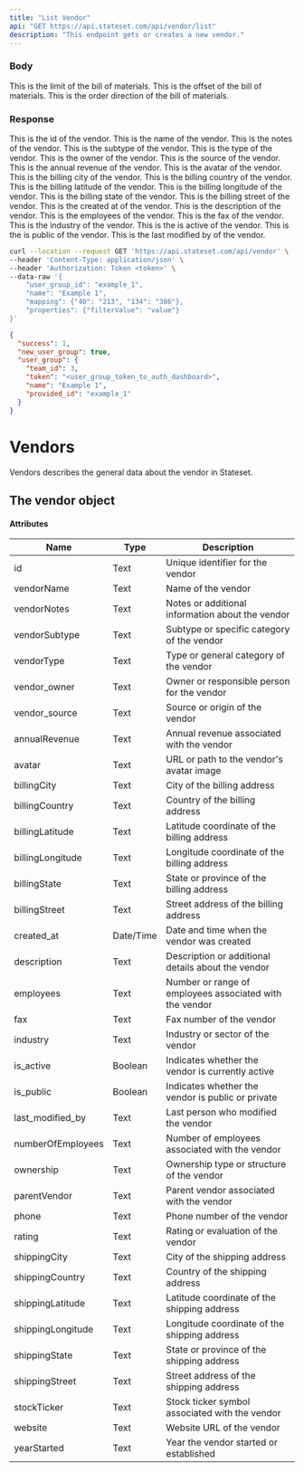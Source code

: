 ```yaml
---
title: "List Vendor"
api: "GET https://api.stateset.com/api/vendor/list"
description: "This endpoint gets or creates a new vendor."
---
```


### Body

<ParamField body="limit" required="false" type="string">
  This is the limit of the bill of materials.
</ParamField>

<ParamField body="offset" required="false" type="string">
  This is the offset of the bill of materials.
</ParamField>

<ParamField body="order_direction" required="false" type="string">
  This is the order direction of the bill of materials.
</ParamField>

### Response

<ResponseField name="id" type="number">
    This is the id of the vendor.
</ResponseField>

<ResponseField name="vendorName" type="string">
    This is the name of the vendor.
</ResponseField>

<ResponseField name="vendorNotes" type="string">
    This is the notes of the vendor.
</ResponseField>

<ResponseField name="vendorSubtype" type="string">
    This is the subtype of the vendor.
</ResponseField>

<ResponseField name="vendorType" type="string">
    This is the type of the vendor.
</ResponseField>

<ResponseField name="vendor_owner" type="string">
    This is the owner of the vendor.
</ResponseField>

<ResponseField name="vendor_source" type="string">
    This is the source of the vendor.
</ResponseField>

<ResponseField name="annualRevenue" type="string">
    This is the annual revenue of the vendor.
</ResponseField>

<ResponseField name="avatar" type="string">
    This is the avatar of the vendor.
</ResponseField>

<ResponseField name="billingCity" type="string">
    This is the billing city of the vendor.
</ResponseField>

<ResponseField name="billingCountry" type="string">
    This is the billing country of the vendor.
</ResponseField>

<ResponseField name="billingLatitude" type="string">
    This is the billing latitude of the vendor.
</ResponseField>

<ResponseField name="billingLongitude" type="string">
    This is the billing longitude of the vendor.
</ResponseField>

<ResponseField name="billingState" type="string">
    This is the billing state of the vendor.
</ResponseField>

<ResponseField name="billingStreet" type="string">
    This is the billing street of the vendor.
</ResponseField>

<ResponseField name="created_at" type="string">
    This is the created at of the vendor.
</ResponseField>

<ResponseField name="description" type="string">
    This is the description of the vendor.
</ResponseField>

<ResponseField name="employees" type="string">
    This is the employees of the vendor.
</ResponseField>

<ResponseField name="fax" type="string">
    This is the fax of the vendor.
</ResponseField>

<ResponseField name="industry" type="string">
    This is the industry of the vendor.
</ResponseField>

<ResponseField name="is_active" type="string">
    This is the is active of the vendor.
</ResponseField>

<ResponseField name="is_public" type="string">
    This is the is public of the vendor.
</ResponseField>

<ResponseField name="last_modified_by" type="string">
    This is the last modified by of the vendor.
</ResponseField>

<RequestExample>

```bash cURL
curl --location --request GET 'https://api.stateset.com/api/vendor' \
--header 'Content-Type: application/json' \
--header 'Authorization: Token <token>' \
--data-raw '{
    "user_group_id": "example_1",
    "name": "Example 1",
    "mapping": {"40": "213", "134": "386"},
    "properties": {"filterValue": "value"}
}'
```

</RequestExample>

<ResponseExample>

```json Response
{
  "success": 1,
  "new_user_group": true,
  "user_group": {
    "team_id": 3,
    "token": "<user_group_token_to_auth_dashboard>",
    "name": "Example 1",
    "provided_id": "example_1"
  }
}
```

</ResponseExample>


# Vendors

Vendors describes the general data about the vendor in Stateset.

## The vendor object

#### Attributes

| Name               | Type      | Description                                             |
| ------------------ | --------- | ------------------------------------------------------- |
| id                 | Text      | Unique identifier for the vendor                        |
| vendorName         | Text      | Name of the vendor                                      |
| vendorNotes        | Text      | Notes or additional information about the vendor        |
| vendorSubtype      | Text      | Subtype or specific category of the vendor              |
| vendorType         | Text      | Type or general category of the vendor                  |
| vendor\_owner      | Text      | Owner or responsible person for the vendor              |
| vendor\_source     | Text      | Source or origin of the vendor                          |
| annualRevenue      | Text      | Annual revenue associated with the vendor               |
| avatar             | Text      | URL or path to the vendor's avatar image                |
| billingCity        | Text      | City of the billing address                             |
| billingCountry     | Text      | Country of the billing address                          |
| billingLatitude    | Text      | Latitude coordinate of the billing address              |
| billingLongitude   | Text      | Longitude coordinate of the billing address             |
| billingState       | Text      | State or province of the billing address                |
| billingStreet      | Text      | Street address of the billing address                   |
| created\_at        | Date/Time | Date and time when the vendor was created               |
| description        | Text      | Description or additional details about the vendor      |
| employees          | Text      | Number or range of employees associated with the vendor |
| fax                | Text      | Fax number of the vendor                                |
| industry           | Text      | Industry or sector of the vendor                        |
| is\_active         | Boolean   | Indicates whether the vendor is currently active        |
| is\_public         | Boolean   | Indicates whether the vendor is public or private       |
| last\_modified\_by | Text      | Last person who modified the vendor                     |
| numberOfEmployees  | Text      | Number of employees associated with the vendor          |
| ownership          | Text      | Ownership type or structure of the vendor               |
| parentVendor       | Text      | Parent vendor associated with the vendor                |
| phone              | Text      | Phone number of the vendor                              |
| rating             | Text      | Rating or evaluation of the vendor                      |
| shippingCity       | Text      | City of the shipping address                            |
| shippingCountry    | Text      | Country of the shipping address                         |
| shippingLatitude   | Text      | Latitude coordinate of the shipping address             |
| shippingLongitude  | Text      | Longitude coordinate of the shipping address            |
| shippingState      | Text      | State or province of the shipping address               |
| shippingStreet     | Text      | Street address of the shipping address                  |
| stockTicker        | Text      | Stock ticker symbol associated with the vendor          |
| website            | Text      | Website URL of the vendor                               |
| yearStarted        | Text      | Year the vendor started or established                  |

